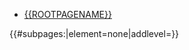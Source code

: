 <includeonly>
* [[{{ROOTPAGENAME}}]]
{{#subpages:{{ROOTPAGENAME}}|element=none|addlevel={{{1|0}}}}}</includeonly>
